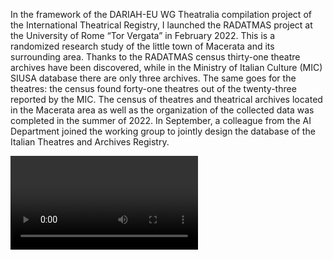 In the framework of the DARIAH-EU WG Theatralia compilation project of the International Theatrical Registry, I launched the RADATMAS project at the University of Rome “Tor Vergata” in February 2022. This is a randomized research study of the little town of Macerata and its surrounding area. Thanks to the RADATMAS census thirty-one theatre archives have been discovered, while in the Ministry of Italian Culture (MIC) SIUSA database there are only three archives. The same goes for the theatres: the census found forty-one theatres out of the twenty-three reported by the MIC. The census of theatres and theatrical archives located in the Macerata area as well as the organization of the collected data was completed in the summer of 2022. In September, a colleague from the AI Department joined the working group to jointly design the database of the Italian Theatres and Archives Registry.

<Video provider="youtube" id="BvVk7Noiq-Y" />
